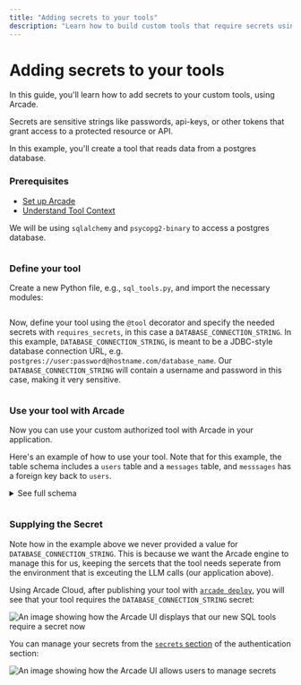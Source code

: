 ```yaml
---
title: "Adding secrets to your tools"
description: "Learn how to build custom tools that require secrets using Arcade"
---
```



# Adding secrets to your tools

In this guide, you'll learn how to add secrets to your custom tools, using Arcade.  

Secrets are sensitive strings like passwords, api-keys, or other tokens that grant access to a protected resource or API.

In this example, you'll create a tool that reads data from a postgres database.

<Steps>

### Prerequisites

- [Set up Arcade](/home/quickstart)
- [Understand Tool Context](/home/build-tools/tool-context)

We will be using `sqlalchemy` and `psycopg2-binary` to access a postgres database. 

```bash file=<rootDir>/examples/code/home/build-tools/create-a-tool/pip.bash
```

### Define your tool

Create a new Python file, e.g., `sql_tools.py`, and import the necessary modules:
```python file=<rootDir>/examples/code/home/build-tools/create-a-tool/imports.py
```

Now, define your tool using the `@tool` decorator and specify the needed secrets with `requires_secrets`, in this case a `DATABASE_CONNECTION_STRING`.  In this example, `DATABASE_CONNECTION_STRING`, is meant to be a JDBC-style database connection URL, e.g. `postgres://user:password@hostname.com/database_name`.  Our `DATABASE_CONNECTION_STRING` will contain a username and password in this case, making it very sensitive. 

```python file=<rootDir>/examples/code/home/build-tools/create-a-tool/sql-tool.py
```

### Use your tool with Arcade

Now you can use your custom authorized tool with Arcade in your application.

Here's an example of how to use your tool.  Note that for this example, the table schema includes a `users` table and a `messages` table, and `messsages` has a foreign key back to `users`.

<details>

<summary>See full schema</summary>

```sql file=<rootDir>/examples/code/home/build-tools/create-a-tool/schema.sql
```
</details>


```ts file=<rootDir>/examples/code/home/build-tools/create-a-tool/app.ts.fake
```

</Steps>

### Supplying the Secret

Note how in the example above we never provided a value for `DATABASE_CONNECTION_STRING`.  This is because we want the Arcade engine to manage this for us, keeping the sercets that the tool needs seperate from the environment that is exceuting the LLM calls (our application above).

Using Arcade Cloud, after publishing your tool with [`arcade deploy`](https://docs.arcade.dev/home/serve-tools/arcade-deploy), you will see that your tool requires the `DATABASE_CONNECTION_STRING` secret:

![An image showing how the Arcade UI displays that our new SQL tools require a secret now](/images/docs/secrets/secrets-dashboard-1.png)

You can manage your secrets from the [`secrets` section](https://api.arcade.dev/dashboard/auth/secrets) of the authentication section:

![An image showing how the Arcade UI allows users to manage secrets](/images/docs/secrets/secrets-dashboard-2.png)
